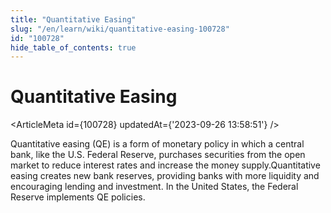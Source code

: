 ```yaml
---
title: "Quantitative Easing"
slug: "/en/learn/wiki/quantitative-easing-100728"
id: "100728"
hide_table_of_contents: true
---
```



# Quantitative Easing

<ArticleMeta id={100728} updatedAt={'2023-09-26 13:58:51'} />
<div className='border-solid border-b border-t-0 my-4 border-[var(--ifm-color-gray-300)]' />

Quantitative easing (QE) is a form of monetary policy in which a central bank, like the U.S. Federal Reserve, purchases securities from the open market to reduce interest rates and increase the money supply.Quantitative easing creates new bank reserves, providing banks with more liquidity and encouraging lending and investment. In the United States, the Federal Reserve implements QE policies.
